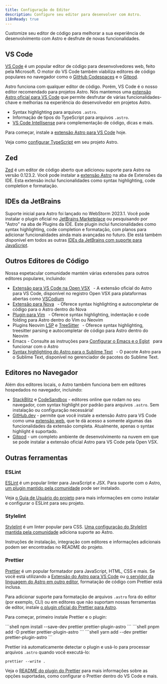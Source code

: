 ```yaml
---
title: Configuração do Editor
description: Configure seu editor para desenvolver com Astro.
i18nReady: true
---
```


Customize seu editor de código para melhorar a sua experiência de desenvolvimento com Astro e desfrute de novas funcionalidades.

## VS Code

[VS Code](https://code.visualstudio.com) é um popular editor de código para desenvolvedores web, feito pela Microsoft. O motor do VS Code também viabiliza editores de código populares no navegador como o [GitHub Codespaces](https://github.com/features/codespaces) e o [Gitpod](https://gitpod.io).

Astro funciona com qualquer editor de código. Porém, VS Code é o nosso editor recomendado para projetos Astro. Nós mantemos uma [extensão Astro oficial para VS Code](https://marketplace.visualstudio.com/items?itemName=astro-build.astro-vscode) que permite desfrutar de várias funcionalidades-chave e melhorias na experiência do desenvolvedor em projetos Astro.

- Syntax highlighting para arquivos `.astro`.
- Informação de tipos do TypeScript para arquivos `.astro`.
- [VS Code Intellisense](https://code.visualstudio.com/docs/editor/intellisense) para complementação de código, dicas e mais.

Para começar, instale a [extensão Astro para VS Code](https://marketplace.visualstudio.com/items?itemName=astro-build.astro-vscode) hoje.


<ReadMore>Veja como [configurar TypeScript](/pt-br/guides/typescript/) em seu projeto Astro.</ReadMore>

## Zed

[Zed](https://zed.dev/) é um editor de código aberto que adicionou suporte para Astro na versão 0.123.2. Você pode instalar a [extensão Astro](https://github.com/zed-industries/zed/tree/main/extensions/astro) na aba de Extensões da IDE. Esta extensão inclui funcionalidades como syntax highlighting, code completion e formatação.


## IDEs da JetBrains

Suporte inicial para Astro foi lançado no WebStorm 2023.1. Você pode instalar o plugin oficial no [JetBrains Marketplace](https://plugins.jetbrains.com/plugin/20959-astro) ou pesquisando por "Astro" na aba de Plugins da IDE. Este plugin inclui funcionalidades como syntax highlighting, code completion e formatação, com planos para adicionar funcionalidades ainda mais avançadas no futuro. Ele está também disponível em todos as outras [IDEs da JetBrains com suporte para JavaScript](https://www.jetbrains.com/products/#lang=js&type=ide).

## Outros Editores de Código

Nossa espetacular comunidade mantém várias extensões para outros editores populares, incluindo:

- [Extensão para VS Code na Open VSX](https://open-vsx.org/extension/astro-build/astro-vscode) <span style="margin: 0.25em;"><Badge text="Oficial" /></span> - A extensão oficial do Astro para VS Code, disponível no registro Open VSX para plataformas abertas como [VSCodium](https://vscodium.com/)
- [Extensão para Nova](https://extensions.panic.com/extensions/sciencefidelity/sciencefidelity.astro/)<span style="margin: 0.25em;"><Badge class="neutral-badge" text="Comunidade" /></span> - Oferece syntax highlighting e autocompletar de código para o Astro dentro do Nova
- [Plugin para Vim](https://github.com/wuelnerdotexe/vim-astro) <span style="margin: 0.25em;"><Badge class="neutral-badge" text="Comunidade" /></span> - Oferece syntax highlighting, indentação e code folding para Astro dentro do Vim ou Neovim
- Plugins Neovim [LSP](https://github.com/neovim/nvim-lspconfig/blob/master/doc/server_configurations.md#astro) e [TreeSitter](https://github.com/virchau13/tree-sitter-astro) <span style="margin: 0.25em;"><Badge class="neutral-badge" text="Comunidade" /></span> - Oferece syntax highlighting, treesitter parsing e autocompletar de código para Astro dentro do Neovim
- Emacs - Consulte as instruções para [Configurar o Emacs e o Eglot](https://medium.com/@jrmjrm/configuring-emacs-and-eglot-to-work-with-astro-language-server-9408eb709ab0) <span style="margin: 0.25em;"><Badge class="neutral-badge" text="Comunidade" /></span> para funcionar com o Astro
- [Syntax highlighting do Astro para o Sublime Text](https://packagecontrol.io/packages/Astro) <span style="margin: 0.25em;"><Badge class="neutral-badge" text="Comunidade" /></span> - O pacote Astro para o Sublime Text, disponível no gerenciador de pacotes do Sublime Text.

## Editores no Navegador

Além dos editores locais, o Astro também funciona bem em editores hospedados no navegador, incluindo:

- [StackBlitz](https://stackblitz.com) e [CodeSandbox](https://codesandbox.io) - editores online que rodam no seu navegador, com syntax highlight por padrão para arquivos `.astro`. Sem instalação ou configuração necessária!
- [GitHub.dev](https://github.dev) - permite que você instale a extensão Astro para VS Code como uma [extensão web](https://code.visualstudio.com/api/extension-guides/web-extensions), que te dá acesso a somente algumas das funcionalidades da extensão completa. Atualmente, apenas o syntax highlight é suportado.
- [Gitpod](https://gitpod.io) - um completo ambiente de desenvolvimento na nuvem em que se pode instalar a extensão oficial Astro para VS Code pela Open VSX.

## Outras ferramentas

### ESLint

[ESLint](https://eslint.org/) é um popular linter para JavaScript e JSX. Para suporte com o Astro, [um plugin mantido pela comunidade](https://github.com/ota-meshi/eslint-plugin-astro) pode ser instalado.

Veja [o Guia de Usuário do projeto](https://ota-meshi.github.io/eslint-plugin-astro/user-guide/) para mais informações em como instalar e configurar o ESLint para seu projeto.

### Stylelint

[Stylelint](https://stylelint.io/) é um linter popular para CSS. [Uma configuração do Stylelint mantida pela comunidade](https://github.com/ota-meshi/stylelint-config-html) adiciona suporte ao Astro. 

Instruções de instalação, integração com editores e informações adicionais podem ser encontradas no README do projeto.

### Prettier

[Prettier](https://prettier.io/) é um popular formatador para JavaScript, HTML, CSS e mais. Se você está utilizando a [Extensão do Astro para VS Code](https://marketplace.visualstudio.com/items?itemName=astro-build.astro-vscode) ou [o servidor da linguagem do Astro em outro editor](#outros-editores-de-código), formatação de código com Prettier está inclusa. 

Para adicionar suporte para formatação de arquivos `.astro` fora do editor (por exemplo, CLI) ou em editores que não suportam nossas ferramentas de editor, instale [o plugin oficial do Prettier para Astro](https://github.com/withastro/prettier-plugin-astro).

Para começar, primeiro instale Prettier e o plugin:

<PackageManagerTabs>
  <Fragment slot="npm">
  ```shell
  npm install --save-dev prettier prettier-plugin-astro
  ```
  </Fragment>
  <Fragment slot="pnpm">
  ```shell
  pnpm add -D prettier prettier-plugin-astro
  ```
  </Fragment>
  <Fragment slot="yarn">
  ```shell
  yarn add --dev prettier prettier-plugin-astro
  ```
  </Fragment>
</PackageManagerTabs>

Prettier irá automaticamente detectar o plugin e usá-lo para processar arquivos `.astro` quando você executá-lo:

```shell
prettier --write .
```

Veja o [README do plugin do Prettier](https://github.com/withastro/prettier-plugin-astro/blob/main/README.md) para mais informações sobre as opções suportadas, como configurar o Prettier dentro do VS Code e mais.
